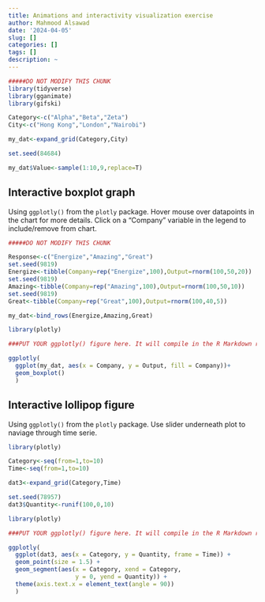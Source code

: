 ```yaml
---
title: Animations and interactivity visualization exercise
author: Mahmood Alsawad
date: '2024-04-05'
slug: []
categories: []
tags: []
description: ~
---
```


```r

#####DO NOT MODIFY THIS CHUNK
library(tidyverse)
library(gganimate)
library(gifski)

Category<-c("Alpha","Beta","Zeta")
City<-c("Hong Kong","London","Nairobi")

my_dat<-expand_grid(Category,City)

set.seed(84684)

my_dat$Value<-sample(1:10,9,replace=T)
```

## Interactive boxplot graph
Using `ggplotly()` from the `plotly` package. Hover mouse over datapoints in the chart for more details. Click on a "Company" variable in the legend to include/remove from chart.

```r

#####DO NOT MODIFY THIS CHUNK

Response<-c("Energize","Amazing","Great")
set.seed(9819)
Energize<-tibble(Company=rep("Energize",100),Output=rnorm(100,50,20))
set.seed(9819)
Amazing<-tibble(Company=rep("Amazing",100),Output=rnorm(100,50,10))
set.seed(9819)
Great<-tibble(Company=rep("Great",100),Output=rnorm(100,40,5))

my_dat<-bind_rows(Energize,Amazing,Great)
```

```r

library(plotly)

###PUT YOUR ggplotly() figure here. It will compile in the R Markdown report.

ggplotly(
  ggplot(my_dat, aes(x = Company, y = Output, fill = Company))+
  geom_boxplot()
  )

```

## Interactive lollipop figure
Using `ggplotly()` from the `plotly` package. Use slider underneath plot to naviage through time serie.

```r

library(plotly)

Category<-seq(from=1,to=10)
Time<-seq(from=1,to=10)

dat3<-expand_grid(Category,Time)

set.seed(78957)
dat3$Quantity<-runif(100,0,10)
```


```r

library(plotly)

###PUT YOUR ggplotly() figure here. It will compile in the R Markdown report.

ggplotly(
  ggplot(dat3, aes(x = Category, y = Quantity, frame = Time)) +
  geom_point(size = 1.5) +
  geom_segment(aes(x = Category, xend = Category, 
                   y = 0, yend = Quantity)) +
  theme(axis.text.x = element_text(angle = 90))
  )


```

